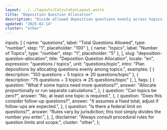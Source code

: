 ```yaml
---
layout: ../../layouts/CalculatorLayout.astro
title: "Deposition Question Allocation"
description: "Divide allowed deposition questions evenly across topics."
updated: "2025-02-14"
cluster: "other"
---
```



  inputs: [
    { name: "questions", label: "Total Questions Allowed", type: "number", step: "1", placeholder: "100" },
    { name: "topics", label: "Number of Topics", type: "number", step: "1", placeholder: "5" },
  ],
  slug: "deposition-question-allocation",
  title: "Deposition Question Allocation",
  locale: "en",
  expression: "questions / topics",
  unit: "questions/topic",
  intro: "Plan depositions by allocating questions evenly among topics.",
  examples: [
    { description: "100 questions ÷ 5 topics ⇒ 20 questions/topic" },
    { description: "75 questions ÷ 3 topics ⇒ 25 questions/topic" },
  ],
  faqs: [
    {
      question: "What if some topics need more questions?",
      answer: "Allocate proportionally or run separate calculations.",
    },
    {
      question: "Can topics be zero?",
      answer: "No, at least one topic is required.",
    },
    {
      question: "Does this consider follow-up questions?",
      answer: "It assumes a fixed total; adjust if follow-ups are expected.",
    },
    {
      question: "Is there a federal limit on questions?",
      answer: "Rules vary by jurisdiction; this tool simply divides the number you enter.",
    },
  ],
  disclaimer: "Always consult procedural rules for question limits and scope.",
  cluster: "other",
};

<Calculator schema={schema} />

